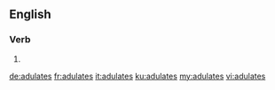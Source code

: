 ==English==

===Verb===
{{head|en}}

# {{en-third-person singular of|adulate}}

[[de:adulates]]
[[fr:adulates]]
[[it:adulates]]
[[ku:adulates]]
[[my:adulates]]
[[vi:adulates]]